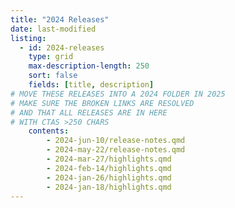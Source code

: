 ```yaml
---
title: "2024 Releases"
date: last-modified
listing:
  - id: 2024-releases
    type: grid
    max-description-length: 250
    sort: false
    fields: [title, description]
# MOVE THESE RELEASES INTO A 2024 FOLDER IN 2025
# MAKE SURE THE BROKEN LINKS ARE RESOLVED
# AND THAT ALL RELEASES ARE IN HERE
# WITH CTAS >250 CHARS
    contents:
        - 2024-jun-10/release-notes.qmd
        - 2024-may-22/release-notes.qmd
        - 2024-mar-27/highlights.qmd
        - 2024-feb-14/highlights.qmd
        - 2024-jan-26/highlights.qmd
        - 2024-jan-18/highlights.qmd
---
```


:::{#2024-releases}
:::